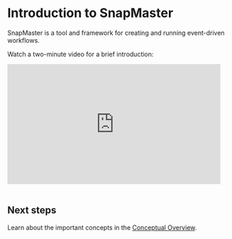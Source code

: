 # Introduction to SnapMaster

SnapMaster is a tool and framework for creating and running event-driven workflows.

Watch a two-minute video for a brief introduction:

<div>
  <iframe src="https://player.vimeo.com/video/430601734" width="480" height="270" frameborder="0" allow="autoplay; fullscreen" allowfullscreen></iframe>
</div>

<br />

## Next steps

Learn about the important concepts in the [Conceptual Overview](/conceptual-overview).
